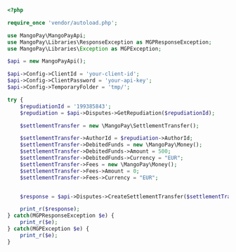   
```php PHP
<?php 

require_once 'vendor/autoload.php';

use MangoPay\MangoPayApi;
use MangoPay\Libraries\ResponseException as MGPResponseException;
use MangoPay\Libraries\Exception as MGPException;

$api = new MangoPayApi();

$api->Config->ClientId = 'your-client-id';
$api->Config->ClientPassword = 'your-api-key';
$api->Config->TemporaryFolder = 'tmp/';

try {
    $repudiationId = '199385843';
    $repudiation = $api->Disputes->GetRepudiation($repudiationId);

    $settlementTransfer = new \MangoPay\SettlementTransfer();

    $settlementTransfer->AuthorId = $repudiation->AuthorId;
    $settlementTransfer->DebitedFunds = new \MangoPay\Money();
    $settlementTransfer->DebitedFunds->Amount = 500;
    $settlementTransfer->DebitedFunds->Currency = "EUR";
    $settlementTransfer->Fees = new \MangoPay\Money();
    $settlementTransfer->Fees->Amount = 0;
    $settlementTransfer->Fees->Currency = "EUR";


    $response = $api->Disputes->CreateSettlementTransfer($settlementTransfer, $repudiationId);

    print_r($response);
} catch(MGPResponseException $e) {
    print_r($e);
} catch(MGPException $e) {
    print_r($e);
}  
```